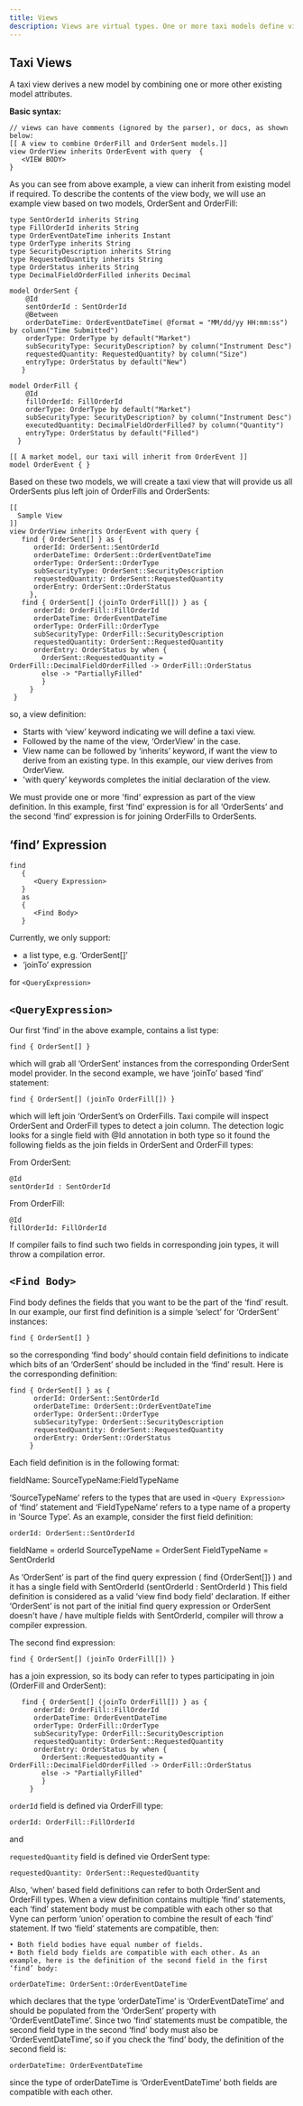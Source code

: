 ```yaml
---
title: Views
description: Views are virtual types. One or more taxi models define views contents by means of find expressions.
---
```





## Taxi Views

A taxi view derives a new model by combining one or more other existing model attributes.


**Basic syntax:**
```
// views can have comments (ignored by the parser), or docs, as shown below:
[[ A view to combine OrderFill and OrderSent models.]]
view OrderView inherits OrderEvent with query  {
   <VIEW BODY>
}
```

As you can see from above example, a view can inherit from existing model if required. To describe the contents of the view body, we will use an example view based on two models, OrderSent and OrderFill:

```
type SentOrderId inherits String
type FillOrderId inherits String
type OrderEventDateTime inherits Instant
type OrderType inherits String
type SecurityDescription inherits String
type RequestedQuantity inherits String
type OrderStatus inherits String
type DecimalFieldOrderFilled inherits Decimal

model OrderSent {
    @Id
    sentOrderId : SentOrderId
    @Between
	orderDateTime: OrderEventDateTime( @format = "MM/dd/yy HH:mm:ss") by column("Time Submitted")
    orderType: OrderType by default("Market")
    subSecurityType: SecurityDescription? by column("Instrument Desc")
    requestedQuantity: RequestedQuantity? by column("Size")
    entryType: OrderStatus by default("New")
   }

model OrderFill {
    @Id
    fillOrderId: FillOrderId
    orderType: OrderType by default("Market")
    subSecurityType: SecurityDescription? by column("Instrument Desc")
    executedQuantity: DecimalFieldOrderFilled? by column("Quantity")
    entryType: OrderStatus by default("Filled")
  }

[[ A market model, our taxi will inherit from OrderEvent ]]
model OrderEvent { }
```

Based on these two models, we will create a taxi view that will provide us all OrderSents plus left join of OrderFills and OrderSents:

```
[[
  Sample View
]]
view OrderView inherits OrderEvent with query {
   find { OrderSent[] } as {
      orderId: OrderSent::SentOrderId
      orderDateTime: OrderSent::OrderEventDateTime
      orderType: OrderSent::OrderType
      subSecurityType: OrderSent::SecurityDescription
      requestedQuantity: OrderSent::RequestedQuantity
      orderEntry: OrderSent::OrderStatus
     },
   find { OrderSent[] (joinTo OrderFill[]) } as {
      orderId: OrderFill::FillOrderId
      orderDateTime: OrderEventDateTime
      orderType: OrderFill::OrderType
      subSecurityType: OrderFill::SecurityDescription
      requestedQuantity: OrderSent::RequestedQuantity
      orderEntry: OrderStatus by when {
        OrderSent::RequestedQuantity = OrderFill::DecimalFieldOrderFilled -> OrderFill::OrderStatus
        else -> "PartiallyFilled"
        }
     }
 }
```

so, a view definition:

- Starts with ‘view’ keyword indicating we will define a taxi view.
- Followed by the name of the view, ‘OrderView’ in the case.
- View name can be followed by ‘inherits’ keyword, if want the view to derive from an existing type. In this example, our view derives from OrderView.
- 'with query’ keywords completes the initial declaration of the view.

 We must provide one or more 'find' expression as part of the view definition. In this example, first ‘find’ expression is for all ‘OrderSents’ and the second ‘find’ expression is for joining OrderFills to OrderSents.

## ‘find’ Expression

```
find
   {
      <Query Expression>
   }
   as
   {
      <Find Body>
   }
```


Currently, we only support:
- a list type, e.g. ‘OrderSent[]’
- ‘joinTo’ expression

for ```<QueryExpression>```

## ```<QueryExpression>```

Our first ‘find’ in the above example, contains a list type:

```find { OrderSent[] }```

which will grab all ‘OrderSent’ instances from the corresponding OrderSent model provider.
In the second example, we have ‘joinTo’ based ‘find’ statement:

```find { OrderSent[] (joinTo OrderFill[]) }```

which will left join ‘OrderSent’s on OrderFills. Taxi compile will inspect OrderSent and OrderFill types to detect a join column. The detection logic looks for a single field with @Id annotation in both type so it found the following fields as the join fields in OrderSent and OrderFill types:

From OrderSent:

```
@Id
sentOrderId : SentOrderId
```

From OrderFill:

```
@Id
fillOrderId: FillOrderId
```

If compiler fails to find such two fields in corresponding join types, it will throw a compilation error.

## ```<Find Body>```

Find body defines the fields that you want to be the part of the ‘find’ result. In our example, our first find definition is a simple ‘select’ for ‘OrderSent’ instances:

```find { OrderSent[] }```

so the corresponding ‘find body’ should contain field definitions to indicate  which bits of an ‘OrderSent’ should be included in the ‘find’ result. Here is the corresponding definition:

```
find { OrderSent[] } as {
      orderId: OrderSent::SentOrderId
      orderDateTime: OrderSent::OrderEventDateTime
      orderType: OrderSent::OrderType
      subSecurityType: OrderSent::SecurityDescription
      requestedQuantity: OrderSent::RequestedQuantity
      orderEntry: OrderSent::OrderStatus
     }
```

Each field definition is in the following format:

fieldName: SourceTypeName:FieldTypeName

‘SourceTypeName’ refers to the types that are used in ```<Query Expression>``` of ‘find’ statement and ‘FieldTypeName’ refers to a type name of a property in ‘Source Type’.
As an example, consider the first field definition:

```
orderId: OrderSent::SentOrderId
```

fieldName = orderId
SourceTypeName = OrderSent
FieldTypeName = SentOrderId

As ‘OrderSent’ is part of the find query expression ( find {OrderSent[]} ) and it has a single field with
SentOrderId (sentOrderId : SentOrderId )
This field definition is considered as a valid ‘view find body field’ declaration. If either ‘OrderSent’ is not part of the initial find query expression or OrderSent doesn't have / have multiple fields with SentOrderId, compiler will throw a compiler expression.


The second find expression:


```find { OrderSent[] (joinTo OrderFill[]) }```

has a join expression, so its body can refer to types participating in join (OrderFill and OrderSent):

```
   find { OrderSent[] (joinTo OrderFill[]) } as {
      orderId: OrderFill::FillOrderId
      orderDateTime: OrderEventDateTime
      orderType: OrderFill::OrderType
      subSecurityType: OrderFill::SecurityDescription
      requestedQuantity: OrderSent::RequestedQuantity
      orderEntry: OrderStatus by when {
        OrderSent::RequestedQuantity = OrderFill::DecimalFieldOrderFilled -> OrderFill::OrderStatus
        else -> "PartiallyFilled"
        }
     }
```

```orderId``` field is defined via OrderFill type:

```orderId: OrderFill::FillOrderId```

and

```requestedQuantity``` field is defined vie OrderSent type:

```requestedQuantity: OrderSent::RequestedQuantity```

Also, ‘when’ based field definitions can refer to both OrderSent and OrderFill types.
When a view definition contains multiple ‘find’ statements, each ‘find’ statement body must be compatible with each other so that Vyne can perform ‘union’ operation to combine the result of each ‘find’ statement. If two ‘field’ statements are compatible, then:

    • Both field bodies have equal number of fields.
    • Both field body fields are compatible with each other. As an example, here is the definition of the second field in the first ‘find’ body:

```orderDateTime: OrderSent::OrderEventDateTime```

which declares that the type ‘orderDateTime’ is ‘OrderEventDateTime’ and should be populated from the ‘OrderSent’ property with ‘OrderEventDateTime’. Since two ‘find’ statements must be compatible, the second field type in the second ‘find’ body must also be ‘OrderEventDateTime’, so if you check the ‘find’ body, the definition of the second field is:

```orderDateTime: OrderEventDateTime```

since the type of orderDateTime is ‘OrderEventDateTime’ both fields are compatible with each other.
